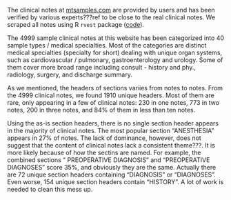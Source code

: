 The clinical notes at [mtsamples.com](https://www.mtsamples.com/) are provided by users and has been verified by various experts???ref to be close to the real clinical notes. We scraped all notes using R `rvest` package ([code](https://github.com/GL-Li/clinical_notes/blob/master/web_scrabing_mtsample_com.R)). 

The 4999 sample clinical notes at this website has been categorized into 40 sample types / medical specialties. Most of the categories are distinct medical specialties (specialty for short) dealing with unique organ systems, such as cardiovascular / pulmonary,  gastroenterology and urology. Some of them cover more broad range including consult - history and phy., radiology, surgery, and discharge summary. 

As we mentioned, the headers of sections variies from notes to notes. From the 4999 clinical notes, we found 1910 unique headers. Most of them are rare, only appearing in a few of clinical notes: 230 in one notes, 773 in two notes, 200 in three notes, and 84% of them in less than ten notes. 

Using the as-is section headers, there is no single section header appears in the majority of clinical notes. The most popular section "ANESTHESIA" appears in 27% of notes. The lack of dominance, however, does not suggest that the content of clinical notes lack a consistent theme???. It is more likely because of how the sectins are named. For example, the combined sections " PREOPERATIVE DIAGNOSIS" and "PREOPERATIVE DIAGNOSES" score 35%, and obviously they are the same. Actually there are 72 unique section headers containing "DIAGNOSIS" or "DIAGNOSES". Even worse, 154 unique section headers contain "HISTORY". A lot of work is needed to clean this mess up.

 